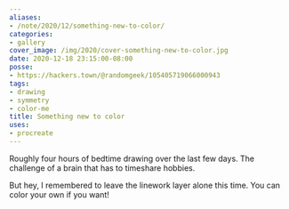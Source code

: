 ```yaml
---
aliases:
- /note/2020/12/something-new-to-color/
categories:
- gallery
cover_image: /img/2020/cover-something-new-to-color.jpg
date: 2020-12-18 23:15:00-08:00
posse:
- https://hackers.town/@randomgeek/105405719066000943
tags:
- drawing
- symmetry
- color-me
title: Something new to color
uses:
- procreate
---
```


Roughly four hours of bedtime drawing over the last few days.
The challenge of a brain that has to timeshare hobbies.

But hey, I remembered to leave the linework layer alone this time.
You can color your own if you want!

<ColoringPage />

